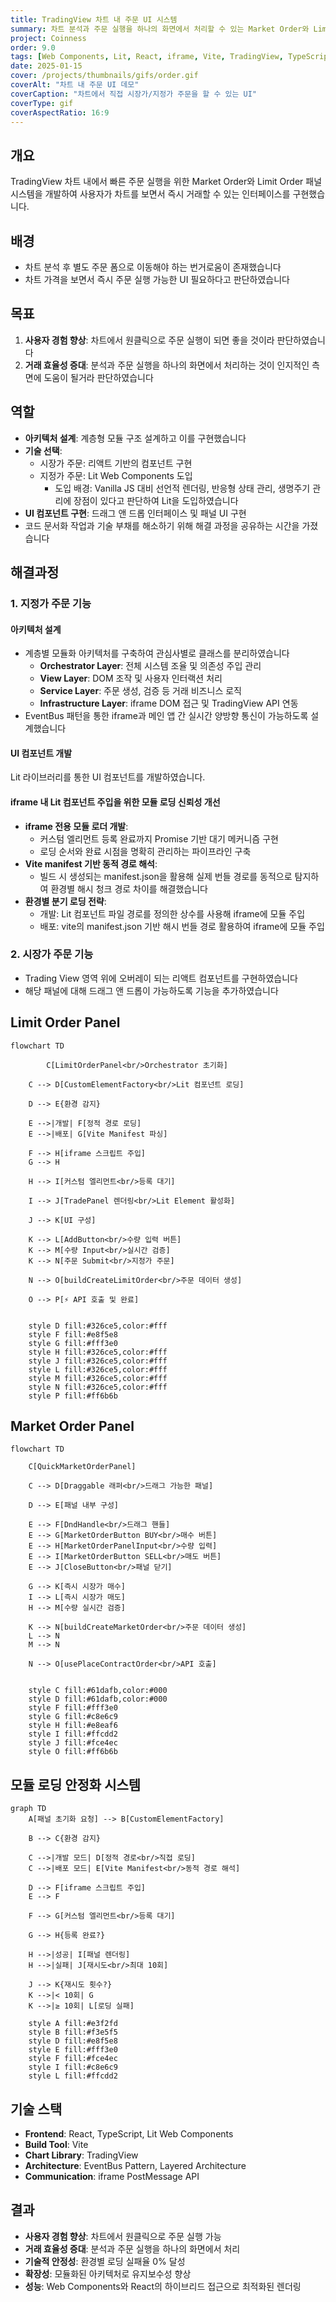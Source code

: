 ```yaml
---
title: TradingView 차트 내 주문 UI 시스템
summary: 차트 분석과 주문 실행을 하나의 화면에서 처리할 수 있는 Market Order와 Limit Order 패널 시스템. Lit Web Components와 React를 활용한 하이브리드 아키텍처.
project: Coinness
order: 9.0
tags: [Web Components, Lit, React, iframe, Vite, TradingView, TypeScript]
date: 2025-01-15
cover: /projects/thumbnails/gifs/order.gif
coverAlt: "차트 내 주문 UI 데모"
coverCaption: "차트에서 직접 시장가/지정가 주문을 할 수 있는 UI"
coverType: gif
coverAspectRatio: 16:9
---
```


## 개요

TradingView 차트 내에서 빠른 주문 실행을 위한 Market Order와 Limit Order 패널 시스템을 개발하여 사용자가 차트를 보면서 즉시 거래할 수 있는 인터페이스를 구현했습니다.

## 배경

- 차트 분석 후 별도 주문 폼으로 이동해야 하는 번거로움이 존재했습니다
- 차트 가격을 보면서 즉시 주문 실행 가능한 UI 필요하다고 판단하였습니다

## 목표

1. **사용자 경험 향상**: 차트에서 원클릭으로 주문 실행이 되면 좋을 것이라 판단하였습니다
2. **거래 효율성 증대**: 분석과 주문 실행을 하나의 화면에서 처리하는 것이 인지적인 측면에 도움이 될거라 판단하였습니다

## 역할

- **아키텍처 설계**: 계층형 모듈 구조 설계하고 이를 구현했습니다
- **기술 선택**:
  - 시장가 주문: 리액트 기반의 컴포넌트 구현
  - 지정가 주문: Lit Web Components 도입
    - 도입 배경: Vanilla JS 대비 선언적 렌더링, 반응형 상태 관리, 생명주기 관리에 장점이 있다고 판단하여 Lit을 도입하였습니다
- **UI 컴포넌트 구현**: 드래그 앤 드롭 인터페이스 및 패널 UI 구현
- 코드 문서화 작업과 기술 부채를 해소하기 위해 해결 과정을 공유하는 시간을 가졌습니다

## 해결과정

### 1. 지정가 주문 기능

#### 아키텍처 설계

- 계층별 모듈화 아키텍처를 구축하여 관심사별로 클래스를 분리하였습니다
  - **Orchestrator Layer**: 전체 시스템 조율 및 의존성 주입 관리
  - **View Layer**: DOM 조작 및 사용자 인터랙션 처리
  - **Service Layer**: 주문 생성, 검증 등 거래 비즈니스 로직
  - **Infrastructure Layer**: iframe DOM 접근 및 TradingView API 연동
- EventBus 패턴을 통한 iframe과 메인 앱 간 실시간 양방향 통신이 가능하도록 설계했습니다

#### UI 컴포넌트 개발

Lit 라이브러리를 통한 UI 컴포넌트를 개발하였습니다.

#### iframe 내 Lit 컴포넌트 주입을 위한 모듈 로딩 신뢰성 개선

- **iframe 전용 모듈 로더 개발**:
  - 커스텀 엘리먼트 등록 완료까지 Promise 기반 대기 메커니즘 구현
  - 로딩 순서와 완료 시점을 명확히 관리하는 파이프라인 구축
- **Vite manifest 기반 동적 경로 해석**:
  - 빌드 시 생성되는 manifest.json을 활용해 실제 번들 경로를 동적으로 탐지하여 환경별 해시 청크 경로 차이를 해결했습니다
- **환경별 분기 로딩 전략**:
  - 개발: Lit 컴포넌트 파일 경로를 정의한 상수를 사용해 iframe에 모듈 주입
  - 배포: vite의 manifest.json 기반 해시 번들 경로 활용하여 iframe에 모듈 주입

### 2. 시장가 주문 기능

- Trading View 영역 위에 오버레이 되는 리액트 컴포넌트를 구현하였습니다
- 해당 패널에 대해 드래그 앤 드롭이 가능하도록 기능을 추가하였습니다

## Limit Order Panel

```mermaid
flowchart TD

		C[LimitOrderPanel<br/>Orchestrator 초기화]

    C --> D[CustomElementFactory<br/>Lit 컴포넌트 로딩]

    D --> E{환경 감지}

    E -->|개발| F[정적 경로 로딩]
    E -->|배포| G[Vite Manifest 파싱]

    F --> H[iframe 스크립트 주입]
    G --> H

    H --> I[커스텀 엘리먼트<br/>등록 대기]

    I --> J[TradePanel 렌더링<br/>Lit Element 활성화]

    J --> K[UI 구성]

    K --> L[AddButton<br/>수량 입력 버튼]
    K --> M[수량 Input<br/>실시간 검증]
    K --> N[주문 Submit<br/>지정가 주문]

    N --> O[buildCreateLimitOrder<br/>주문 데이터 생성]

    O --> P[⚡ API 호출 및 완료]


    style D fill:#326ce5,color:#fff
    style F fill:#e8f5e8
    style G fill:#fff3e0
    style H fill:#326ce5,color:#fff
    style J fill:#326ce5,color:#fff
    style L fill:#326ce5,color:#fff
    style M fill:#326ce5,color:#fff
    style N fill:#326ce5,color:#fff
    style P fill:#ff6b6b
```

## Market Order Panel

```mermaid
flowchart TD

    C[QuickMarketOrderPanel]

    C --> D[Draggable 래퍼<br/>드래그 가능한 패널]

    D --> E[패널 내부 구성]

    E --> F[DndHandle<br/>드래그 핸들]
    E --> G[MarketOrderButton BUY<br/>매수 버튼]
    E --> H[MarketOrderPanelInput<br/>수량 입력]
    E --> I[MarketOrderButton SELL<br/>매도 버튼]
    E --> J[CloseButton<br/>패널 닫기]

    G --> K[즉시 시장가 매수]
    I --> L[즉시 시장가 매도]
    H --> M[수량 실시간 검증]

    K --> N[buildCreateMarketOrder<br/>주문 데이터 생성]
    L --> N
    M --> N

    N --> O[usePlaceContractOrder<br/>API 호출]


    style C fill:#61dafb,color:#000
    style D fill:#61dafb,color:#000
    style F fill:#fff3e0
    style G fill:#c8e6c9
    style H fill:#e8eaf6
    style I fill:#ffcdd2
    style J fill:#fce4ec
    style O fill:#ff6b6b
```

## 모듈 로딩 안정화 시스템

```mermaid
graph TD
    A[패널 초기화 요청] --> B[CustomElementFactory]

    B --> C{환경 감지}

    C -->|개발 모드| D[정적 경로<br/>직접 로딩]
    C -->|배포 모드| E[Vite Manifest<br/>동적 경로 해석]

    D --> F[iframe 스크립트 주입]
    E --> F

    F --> G[커스텀 엘리먼트<br/>등록 대기]

    G --> H{등록 완료?}

    H -->|성공| I[패널 렌더링]
    H -->|실패| J[재시도<br/>최대 10회]

    J --> K{재시도 횟수?}
    K -->|< 10회| G
    K -->|≥ 10회| L[로딩 실패]

    style A fill:#e3f2fd
    style B fill:#f3e5f5
    style D fill:#e8f5e8
    style E fill:#fff3e0
    style F fill:#fce4ec
    style I fill:#c8e6c9
    style L fill:#ffcdd2
```

## 기술 스택

- **Frontend**: React, TypeScript, Lit Web Components
- **Build Tool**: Vite
- **Chart Library**: TradingView
- **Architecture**: EventBus Pattern, Layered Architecture
- **Communication**: iframe PostMessage API

## 결과

- **사용자 경험 향상**: 차트에서 원클릭으로 주문 실행 가능
- **거래 효율성 증대**: 분석과 주문 실행을 하나의 화면에서 처리
- **기술적 안정성**: 환경별 로딩 실패율 0% 달성
- **확장성**: 모듈화된 아키텍처로 유지보수성 향상
- **성능**: Web Components와 React의 하이브리드 접근으로 최적화된 렌더링
